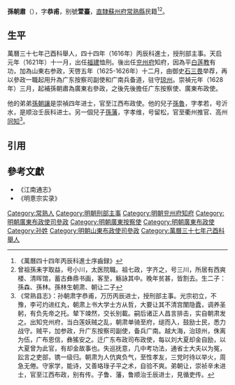 '''孫朝肅'''（{{bd|1584年||1635年|}}），字'''恭甫'''，别號'''萱臺'''，[[直隸|直隸]][[蘇州府|蘇州府]][[常熟縣|常熟縣]]民籍<ref>《萬曆四十四年丙辰科進士序齒録》</ref><ref>曾祖孫耒字取益，号小川，太医院職。祖七政，字齐之，号三川，所居有西爽楼、清晖馆，蓄古彝鼎书画，客至，觞詠其中。晚年贫甚，皆割去。生二子：孫森、孫林。孫林生朝肃、朝让二子</ref>。

==生平==
萬曆三十七年己酉科舉人，四十四年（1616年）丙辰科進士，授刑部主事。天启元年（1621年）十一月，出任[[福建|福建]]恤刑。後出任[[兖州府|兖州府]]知府，因為平[[白莲教|白莲教]]有功，加為山東右参政，天啓五年（1625-1626年）十二月，由御史[[石三畏|石三畏]]举荐，再以參政一職起用升為广东按察司副使和广南兵备道，驻守[[琼州|琼州]]。崇禎元年（1628年）三月，起補孫朝肅為廣東右參政，之後先後擔任广东按察使、廣東布政使。

他的弟弟[[孫朝讓|孫朝讓]]是崇禎四年进士，官至江西布政使。他的兒子[[孫魯|孫魯]]，字孝若，号沂水，是顺治壬辰科进士。另一個兒子[[孫藩|孫藩]]，字孝维，号留松，官至衢州推官、高州[[同知|同知]]<ref>《常熟县志》：孙朝肃字恭甫，万历丙辰进士，授刑部主事。光宗初立，不豫，李可灼进红丸，朝肃上书大学士方从哲，大要让其不清宫闈隐蠹，调养圣躬，有负先帝之托。辇下竦然，交长别載。嗣后诸正人昌言排击，实自朝肃发之。出知兖州府，当白莲妖贼之乱，朝肃单骑至府，缒而入，鼓励士民，悉力战守。贼平，加参政，升广东按察司副使，备兵广南。越大海，治琼州，侏离为伍，广布恩信，彝猺安之。迁广东布政司布政使，每以刘大夏却金自励，以大夏曾为此官，有却金故事也。失巡抚意，几中考功法，通省士大夫以为冤，訟言之吏部，镌一级归。朝肃为人伉爽负气，至性孝友，三党时待以举火，周急无倦。守家学，能诗，又善珞琭子平之术，自验不爽。弟朝让，崇祯辛未进士，官至江西布政，别有传。子鲁、藩，鲁顺治壬辰进士，見循吏传。</ref>。

==引用==
{{reflist}}

==參考文獻==
*《江南通志》
*《明憙宗实录》

{{萬曆四十四年丙辰科殿試金榜}}
{{DEFAULTSORT:Sun孫}}
[[Category:常熟人|Category:常熟人]]
[[Category:明朝刑部主事|Category:明朝刑部主事]]
[[Category:明朝兖州府知府|Category:明朝兖州府知府]]
[[Category:明朝廣東布政使司參政|Category:明朝廣東布政使司參政]]
[[Category:明朝廣東按察使|Category:明朝廣東按察使]]
[[Category:明朝廣東布政使|Category:明朝廣東布政使]]
[[Category:孙姓|Category:孙姓]]
[[Category:明朝山東布政使司參政|Category:明朝山東布政使司參政]]
[[Category:萬曆三十七年己酉科舉人|Category:萬曆三十七年己酉科舉人]]